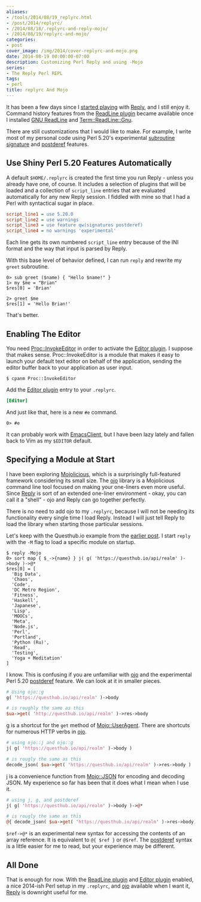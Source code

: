 ```yaml
---
aliases:
- /tools/2014/08/19_replyrc.html
- /post/2014/replyrc/
- /2014/08/18/.replyrc-and-reply-mojo/
- /2014/08/19/replyrc-and-mojo/
categories:
- post
cover_image: /img/2014/cover-replyrc-and-mojo.png
date: 2014-08-19 00:00:00-07:00
description: Customizing Perl Reply and using -Mojo
series:
- The Reply Perl REPL
tags:
- perl
title: replyrc And Mojo
---
```


[started playing]: /post/2014/08/repl-in-perl-with-reply
[Reply]: https://metacpan.org/pod/Reply
[GNU ReadLine]: http://cnswww.cns.cwru.edu/php/chet/readline/rltop.html
[ReadLine plugin]: https://metacpan.org/pod/Reply::Plugin::ReadLine
[Term::ReadLine::Gnu]: https://metacpan.org/pod/Term::ReadLine::Gnu

It has been a few days since I [started playing][] with [Reply][], and
I still enjoy it. Command history features from the
[ReadLine plugin][] became available once I installed [GNU ReadLine][]
and [Term::ReadLine::Gnu][].

[subroutine signature]: http://perldoc.perl.org/perldelta.html#Experimental-Subroutine-signatures
[postderef]: http://perldoc.perl.org/perldelta.html#Experimental-Postfix-Dereferencing

There are still customizations that I would like to make. For
example, I write most of my personal code using Perl 5.20's experimental
[subroutine signature][] and [postderef][] features.

## Use Shiny Perl 5.20 Features Automatically

A default `$HOME/.replyrc` is created the first time you run
Reply - unless you already have one, of course. It includes a
selection of plugins that will be loaded and a collection of
`script_line` entries that are evaluated automatically for any new
Reply session. I fiddled with mine so that I had a Perl with
syntactical sugar in place.

``` ini
script_line1 = use 5.20.0
script_line2 = use warnings
script_line3 = use feature qw(signatures postderef)
script_line4 = no warnings 'experimental'
```

Each line gets its own numbered `script_line` entry because of the INI
format and the way that input is parsed by Reply.

With this base level of behavior defined, I can run `reply` and
rewrite my `greet` subroutine.

``` text
0> sub greet ($name) { "Hello $name!" }
1> my $me = "Brian"
$res[0] = 'Brian'

2> greet $me
$res[1] = 'Hello Brian!'
```

That's better.

## Enabling The Editor

[Proc::InvokeEditor]: https://metacpan.org/pod/Proc::InvokeEditor
[Editor plugin]: https://metacpan.org/pod/Reply::Plugin::Editor

You need [Proc::InvokeEditor][] in order to activate the
[Editor plugin][]. I suppose that makes sense. Proc::InvokeEditor is a
module that makes it easy to launch your default text editor on behalf
of the application, sending the editor buffer back to your application
as user input.

``` console
$ cpanm Proc::InvokeEditor
```

Add the [Editor plugin][] entry to your `.replyrc`.

``` ini
[Editor]
```

And just like that, here is a new `#e` command.

``` text
0> #e
```

[EmacsClient]: /post/2014/06/start-using-emacsclient

It can probably work with [EmacsClient][], but I have been lazy lately
and fallen back to Vim as my `$EDITOR` default.

## Specifying a Module at Start

[Mojolicious]: http://mojolicio.us/
[ojo]: http://mojolicio.us/perldoc/ojo

I have been exploring [Mojolicious][], which is a surprisinglly
full-featured framework considering its small size. The [ojo][]
library is a Mojolicious command line tool focused on making your
one-liners even more useful. Since [Reply][] is sort of an
extended one-liner environment - okay, you can call it a "shell" -
ojo and Reply can go together perfectly.

There is no need to add ojo to my `.replyrc`, because I will not be
needing its functionality every single time I load Reply. Instead I
will just tell Reply to load the library when starting those
particular sessions.

[earlier post]: /post/2014/08/repl-in-perl-with-reply

Let's keep with the Questhub.io example from the [earlier post][].
I start `reply` with the `-M` flag to load a specific module on startup.

``` text
$ reply -Mojo
0> sort map { $_->{name} } j( g( 'https://questhub.io/api/realm' )->body )->@*
$res[0] = [
  'Big Data',
  'Chaos',
  'Code',
  'DC Metro Region',
  'Fitness',
  'Haskell',
  'Japanese',
  'Lisp',
  'MOOCs',
  'Meta',
  'Node.js',
  'Perl',
  'Portland',
  'Python (Ru)',
  'Read',
  'Testing',
  'Yoga + Meditation'
]
```

I know. This is confusing if you are unfamiliar with
[ojo][] and the experimental Perl 5.20 [postderef][] feature. We can
look at it in smaller pieces.

``` perl
# Using ojo::g
g( 'https://questhub.io/api/realm' )->body

# is roughly the same as this
$ua->get( 'http://questhub.io/api/realm' )->res->body
```

[g]: http://mojolicio.us/perldoc/ojo#g
[Mojo::UserAgent]: http://mojolicio.us/perldoc/Mojo/UserAgent

[g][] is a shortcut for the `get` method of [Mojo::UserAgent][]. There
are shortcuts for numerous HTTP verbs in [ojo][].

``` perl
# using ojo::j and ojo::g
j( g( 'https://questhub.io/api/realm' )->body )

# is rougly the same as this
decode_json( $ua->get( 'https://questhub.io/api/realm' )->res->body )
```

[j]: http://mojolicio.us/perldoc/ojo#j
[Mojo::JSON]: http://mojolicio.us/perldoc/Mojo/JSON#j

[j][] is a convenience function from [Mojo::JSON][] for encoding and
decoding JSON. My experience so far has been that it does what I mean
when I use it.

``` perl
# using j, g, and postderef
j( g( 'https://questhub.io/api/realm' )->body )->@*

# is rougly the same as this
@{ decode_json( $ua->get( 'https://questhub.io/api/realm' )->res->body) }
```

`$ref->@*` is an experimental new syntax for accessing the contents of
an array reference. It is equivalent to `@{ $ref }` or `@$ref`. The
[postderef][] syntax is a little easier for me to read, but your
experience may be different.

## All Done

That is enough for now. With the [ReadLine plugin][] and
[Editor plugin][] enabled, a nice 2014-ish Perl setup in my `.replyrc`,
and [ojo][] available when I want it, [Reply][] is downright useful
for me.
